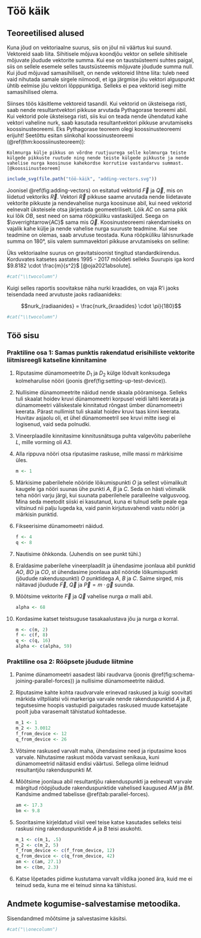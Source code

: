 # Töö käik

## Teoreetilised alused

Kuna jõud on vektoriaalne suurus, siis on jõul nii väärtus kui suund.
Vektoreid saab liita. Sihitisele mõjuva koondjõu vektor on sellele
sihitisele mõjuvate jõudude vektorite summa. Kui ese on taustsüsteemi
suhtes paigal, siis on sellele esemele selles taustsüsteemis mõjuvate
jõudude summa null. Kui jõud mõjuvad samasihiliselt, on nende vektoreid
lihtne liita: tuleb need vaid nihutada samale sirgele niimoodi, et iga
järgmise jõu vektori alguspunkt ühtib eelmise jõu vektori lõpppunktiga.
Selleks ei pea vektorid isegi mitte samasihilised olema.

Siinses töös käsitleme vektoreid tasandil. Kui vektorid on üksteisega
risti, saab nende resultantvektori pikkuse arvutada Pythagorase teoreemi
abil. Kui vektorid pole üksteisega risti, siis kui on teada nende
ühendatud kahe vektori vaheline nurk, saab kasutada resultantvektori
pikkuse arvutamiseks koossinusteoreemi. Eks Pythagorase teoreem olegi
koossinusteoreemi erijuht! Seetõttu esitan siinkohal koossinusteoreemi
(\@ref(thm:koossiinusteoreem)):

```theorem
Kolmnurga külje pikkus on võrdne ruutjuurega selle kolmnurga teiste külgede pikkuste ruutude ning nende teiste külgede pikkuste ja nende vahelise nurga koosinuse kahekordse korrutise vastandarvu summast. [@koossiinusteoreem]
```

```r
include_svg(file.path("töö-käik", "adding-vectors.svg"))
```

Joonisel \@ref(fig:adding-vectors) on esitatud vektorid
$\overrightarrow{F}$ ja $\overrightarrow{Q}$, mis on liidetud vektoriks
$\overrightarrow{R}$. Vektori $\overrightarrow{R}$ pikkuse saame
arvutada nende liidetavate vektorite pikkuste ja nendevahelise nurga
koosinuse abil, kui need vektorid eelnevalt üksteisele otsa järjestada
geomeetriliselt. Lõik *AC* on sama pikk kui lõik *OB*, sest need on sama
rööpküliku vastasküljed. Seega on $\overrightarrow{AC}$ sama mis
$\overrightarrow{Q}$. Koosinusteoreemi rakendamiseks on vajalik kahe
külje ja nende vahelise nurga suuruste teadmine. Kui see teadmine on
olemas, saab arvutuse teostada. Kuna rööpküliku lähisnurkade summa on
180°, siis valem summavektori pikkuse arvutamiseks on selline:

```{=tex}
\begin{flalign}
|\overrightarrow{R}| & = \sqrt{|\overrightarrow{F}|^2 + |\overrightarrow{Q}|^2 - 2 \cdot |\overrightarrow{F}|^2 \cdot |\overrightarrow{Q}|^2 \cdot cos(180° - \alpha)} &\\
& = \sqrt{|\overrightarrow{F}|^2 + |\overrightarrow{Q}|^2 + 2 \cdot |\overrightarrow{F}|^2 \cdot |\overrightarrow{Q}|^2 \cdot cos(\alpha)}
(\#eq:cosine-theorem)
\end{flalign}
```
Üks vektoriaalne suurus on gravitatsioonist tingitud standardkiirendus.
Korduvates katsetes aastates 1995 - 2017 mõõdeti selleks Suurupis iga
kord $9.8182 \cdot \frac{m}{s^2}$ [@oja2021absolute].

```r
#cat("\\twocolumn")
```

Kuigi selles raportis soovitakse näha nurki kraadides, on vaja R'i jaoks
teisendada need arvutuste jaoks radiaanideks:

$$nurk_{radiaanides} = \frac{nurk_{kraadides} \cdot \pi}{180}$$

```r
#cat("\\twocolumn")
```

## Töö sisu

### Praktiline osa 1: Samas punktis rakendatud erisihiliste vektorite liitmisreegli katseline kinnitamine

1.  Riputasime dünamomeetrite $D_1$ ja $D_2$ külge lõdvalt konksudega
    kolmeharulise nööri (joonis \@ref(fig:setting-up-test-device)).

2.  Nullisime dünamomeetrite näidud nende skaala pööramisega. Selleks
    tuli skaalat hoidev kruvi dünamomeetri korpusel veidi lahti keerata
    ja dünamomeetri väliskestale kinnitatud rõngast ümber dünamomeetri
    keerata. Pärast nullimist tuli skaalat hoidev kruvi taas kinni
    keerata. Huvitav asjaolu oli, et ühel dünamomeetril see kruvi mitte
    isegi ei logisenud, vaid seda polnudki.

3.  Vineerplaadile kinnitasime kinnitusnätsuga puhta valgevõitu
    paberilehe *L*, mille vorming oli *A3*.

4.  Alla rippuva nööri otsa riputasime raskuse, mille massi *m*
    märkisime üles.

    ```r
    m <- 1
    ```

5.  Märkisime paberilehele nööride lõikumispunkti *O* ja sellest
    võimalikult kaugele iga nööri suunas ühe punkti *A*, *B* ja *C*.
    Seda on hästi võimalik teha nööri varju järgi, kui suunata
    paberilehele paralleelne valgusvoog. Mina seda meetodit siiski ei
    kasutanud, kuna ei tulnud selle peale ega viitsinud nii palju lugeda
    ka, vaid panin kirjutusvahendi vastu nööri ja märkisin punktid.

6.  Fikseerisime dünamomeetri näidud.

    ```r
    f <- 4
    q <- 8
    ```

7.  Nautisime õhkkonda. (Juhendis on see punkt tühi.)

8.  Eraldasime paberilehe vineerplaadilt ja ühendasime joonlaua abil
    punktid *AO*, *BO* ja *CO*, st ühendasime joonlaua abil nööride
    lõikumispunkti (jõudude rakenduspunkti) *O* punktidega *A*, *B* ja
    *C*. Saime sirged, mis näitavad jõudude $\overrightarrow{F}$,
    $\overrightarrow{Q}$ ja
    $\overrightarrow{P} = m \cdot \overrightarrow{g}$ suunda.

9.  Mõõtsime vektorite $\overrightarrow{F}$ ja $\overrightarrow{Q}$
    vahelise nurga $\alpha$ malli abil.

    ```r
    alpha <- 68
    ```

10. Kordasime katset teistsuguse tasakaalustava jõu ja nurga $\alpha$
    korral.

    ```r
    m <- c(m, 2)
    f <- c(f, 8)
    q <- c(q, 16)
    alpha <- c(alpha, 59)
    ```

### Praktiline osa 2: Rööpsete jõudude liitmine

1.  Panime dünamomeetri aasadest läbi raudvarva (joonis
    \@ref(fig:schema-joining-parallel-forces)) ja nullisime
    dünamomeetrite näidud.

2.  Riputasime kahte kohta raudvarvale erinevad raskused ja kuigi
    soovitati märkida viltpliiatsi või markeriga varvale nende
    rakenduspunktid *A* ja *B*, tegutsesime hoopis vastupidi paigutades
    raskused muude katsetajate poolt juba varasemalt tähistatud
    kohtadesse.

    ```r
    m_1 <- 1
    m_2 <- 3.0012
    f_from_device <- 12
    q_from_device <- 26
    ```

3.  Võtsime raskused varvalt maha, ühendasime need ja riputasime koos
    varvale. Nihutasime raskust mööda varvast senikaua, kuni
    dünamomeetrid näitasid endisi väärtusi. Sellega olime leidnud
    resultantjõu rakenduspunkti *M*.

4.  Mõõtsime joonlaua abil resultantjõu rakenduspunkti ja eelnevalt
    varvale märgitud rööpjõudude rakenduspunktide vahelised kaugused
    *AM* ja *BM*. Kandsime andmed tabelisse \@ref(tab:parallel-forces).

    ```r
    am <- 17.3
    bm <- 9.8
    ```

5.  Sooritasime kirjeldatud viisil veel teise katse kasutades selleks
    teisi raskusi ning rakenduspunktide *A* ja *B* teisi asukohti.

    ```r
    m_1 <- c(m_1, .5)
    m_2 <- c(m_2, 5)
    f_from_device <- c(f_from_device, 12)
    q_from_device <- c(q_from_device, 42)
    am <- c(am, 27.1)
    bm <- c(bm, 2.3)
    ```

6.  Katse lõpetades pidime kustutama varvalt vildika jooned ära, kuid me
    ei teinud seda, kuna me ei teinud sinna ka tähistusi.

## Andmete kogumise-salvestamise metoodika.

Sisendandmed mõõtsime ja salvestasime käsitsi.

```r
#cat("\\onecolumn")
```
